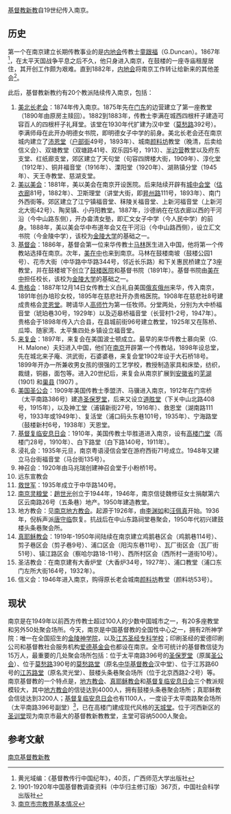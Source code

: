 [[基督教新教|基督教新教]]自19世纪传入南京。

== 历史 ==
第一个在南京建立长期传教事业的是[[内地会|内地会]]传教士[[童跟福|童跟福]]（G.Duncan）。1867年<ref>黄光域编：《基督教传行中国纪年》，40页，广西师范大学出版社</ref>，在太平天国战争平息之后不久，他只身进入南京，在鼓楼的一座寺庙租屋居住，其开创工作颇为艰难。直到1882年，[[内地会|内地会]]将南京工作转让给新来的其他差会<ref>1901-1920年中国基督教调查资料（中华归主修订版）367页，中国社会科学出版社</ref>。

此后，基督教新教约有20个教派陆续传入南京，包括：
#[[美北长老会|美北长老会]]：1874年传入南京。1875年先在[[门东|门东]]的边营建立了第一座教堂（1890年由原房主赎回）。1882到1883年，传教士李满在城西四根杆子建造可容百人的四根杆子礼拜堂。该堂在1930年代扩建为汉中堂（[[莫愁路|莫愁路]]392号）。李满师母在此开办明德女书院，即明德女子中学的前身。美北长老会还在南京城内建立了[[沛恩堂|沛恩堂]]（[[户部街|户部街]]49号，1893年）、城南[[颜料坊|颜料坊]]教堂（晚清，后卖给信义会）、双塘教堂（双塘路41号、双乐园5号，1913）、[[半边营|半边营]]教堂以及府东支堂、红纸廊支堂，郊区建立了天句堂（句容四牌楼大街，1909年）、淳化堂（1912年）、铜井福音堂（1916年）、溧阳堂（1920年）、湖熟镇分堂（1945年）、天王寺教堂、慈湖支堂。			
#[[美以美会|美以美会]]：1881年，美以美会在南京开设医院。后来陆续开辟有[[城中会堂|城中会堂]]（[[估衣廊|估衣廊]]81号，1882年）、卫斯理堂（讲堂大街，即[[昇州路|昇州路]]111号，1893年）、南门外西街等。郊区建立了江宁镇福音堂、秣陵关福音堂、上新河福音堂（上新河北大街42号）、陶吴镇、小丹阳教堂。1887年，沙德纳在在估衣廊以西的干河沿（今中山路东侧），开办畲清女塾，即汇文女子中学（今人民中学）的前身。1888年，美以美会华中布道年会又在干河沿（今中山路西侧），设立汇文书院（今金陵中学），该校为[[金陵大学|金陵大学]]的基础之一。
#[[基督会|基督会]]：1886年，基督会第一位来华传教士[[马林|马林]]医生进入中国，他将第一个传教站选择在南京。次年，[[美在中|美在中]]也来到南京。马林在鼓楼南坡（鼓楼公园1号）、花市大街（中华路中华路344号，邻近长乐路）和下关惠民桥建立了3座教堂，并在鼓楼坡下创立了[[南京鼓楼医院|鼓楼医院]]和基督书院（1891年）。基督书院由[[美在中|美在中]]担任校长，该校为[[金陵大学|金陵大学]]的基础之一。
#[[贵格会|贵格会]]：1887年12月14日女传教士义白礼自美国[[俄亥俄州|俄亥俄州]]来华，传入南京，1891年创办培珍女校，1895年在慈悲社开办贵格医院。1908年在慈悲社8号建成贵格会[[灵恩堂|灵恩堂]]。聘请华人[[高师竹|高师竹]]为第一任牧师。分堂两处，分别为大中桥福音堂（琥珀巷30号，1929年）以及迈皋桥福音堂（长营村1-2号，1947年）。贵格会于1898年传入六合县，在县城前街96号建立教堂，1925年又在陈桥、瓜埠、随家湾、太平集四处乡镇设立福音堂。
#[[来复会|来复会]]：1897年，来复会在美国波士顿成立。最早的来华传教士慕向荣（G. H. Malone）夫妇进入中国，他们在[[南京|南京]]开辟第一个传教站，1898年设总堂，先在城北来子庵、洪武街，石婆婆巷，来复会堂1902年设于大石桥18号。1899年开办一所兼收男女孩的很强的工艺学校，教授制造家具和床垫，纺织，裁缝，铜器，面包等。进入20世纪后，来复会从南京扩展到[[安徽省|安徽省]]的[[芜湖|芜湖]](1901) 和[[巢县|巢县]] (1907) 。
#[[美国圣公会|美国圣公会]]：1909年美国传教士季盟济、马骥进入南京，1912年在门帘桥（太平南路386号）建造[[南京圣保罗堂|圣保罗堂]]，后来又设立[[道胜堂|道胜堂]]（下关中山北路408号，1915年），以及神工堂（浦镇新街27号，1916年）、救恩堂（湖南路111号，1933年或1949年）、复活堂（浦口码头东巷101号，1935年）、宁海路堂（鼓楼新村6号，1938年）天恩堂。	
#[[基督复临安息日会|基督复临安息日会]]：1910年，美国传教士毕胜道进入南京，设有[[天城堂|高楼门堂]]（高楼门28号，1910年）、白下路堂（白下路140号，1911年）。
#浸礼会：1935年元旦，南京粤语浸信会堂在游府西街71号成立。1948年又建立马台街福音堂（马台街135号）。
#神召会：1920年由马兆瑞创建神召会堂于小粉桥1号。	
#远东宣教会
#[[救世军|救世军]]：1935年成立于中华路140号。
#[[南京灵粮堂|南京灵粮堂]]：[[趙世光_(牧師)|趙世光]]创立于1944年，1946年，南京信徒魏修征女士捐献第六区云南路26号（五条巷）地产。1950年建造教堂。
#地方教会：见[[南京地方教会|南京地方教会]]。起源于1926年，由[[李渊如|李渊如]]和[[汪佩真|汪佩真]]开始。1936年，倪柝声派[[唐守临|唐守临]]恢复。抗战后在中山东路祠堂巷聚会，1950年代初兴建鼓楼头条巷聚会所。
#[[真耶稣教会|真耶稣教会]]：1919年-1950年间陆续在南京建立鸡鹅巷区会（鸡鹅巷114号）、剪子巷区会（剪子巷9号）、浦口区会（阳沟东巷11号）、瓦厂街区会（瓦厂街51号）、镇江路区会（察哈尔路18-11号）、西所村区会（西所村一道街10号）。
#圣洁教会：在南京建有大香炉堂（大香炉34号，1927年）、浦口教堂（浦口东门左所大街164号，1932年）。
#信义会：1946年进入南京，购得原长老会城南[[颜料坊|颜料坊]]教堂（颜料坊53号）。

== 现状 ==
南京是在1949年以前西方传教士超过100人的少数中国城市之一，有20多座教堂和另外50处聚会场所。今天，南京是中国基督教的全国性中心之一，拥有2所神学院：唯一在全国招生的[[金陵神学院|金陵神学院]]，以及[[江苏圣经专科学校|江苏圣经专科学校]]；印刷圣经的爱德印刷公司和基督教社会服务机构[[爱德基金会|爱德基金会]]也都设在南京。全市可统计的基督教信徒为15万人，最重要的几处聚会场所包括：位于太平南路396号的[[南京圣保罗堂|圣保罗堂]]（原属[[圣公会|圣公会]]）、位于[[莫愁路|莫愁路]]390号的[[基督教莫愁路堂|莫愁路堂]]（原名[[中华基督教会|中华基督教会]]汉中堂）、位于江苏路60号的[[江苏路基督教堂_(南京)|江苏路堂]]（原名灵光堂）、鼓楼头条巷聚会场所（位于北京西路2-2号）等。南京基督教的一个特点是，[[地方教会|地方教会]]、[[真耶稣教会|真耶稣教会]]和[[基督复临安息日会|基督复临安息日会]]三个教派规模较大，其中[[地方教会|地方教会]]的信徒达到4000人，拥有鼓楼头条巷聚会场所；真耶稣教会信徒达到3200人；[[基督复临安息日会|基督复临安息日会]]也有1100人，一度设于太平南路聚会场所（太平南路396号副堂）<ref>[http://www.njzx.gov.cn/Default.asp?WP=P1V3&PARA=%5B%5BICNID:21242%5D%5D 南京市宗教界基本情况]{{dead link|date=2018年5月 |bot=InternetArchiveBot |fix-attempted=yes }}</ref>，已在高楼门建成现代风格的[[天城堂|天城堂]]。位于河西新区的[[圣训堂|圣训堂]]现为南京市最大的基督教新教教堂，主堂可容纳5000人聚会。

==参考文献==
{{Reflist}}
{{南京基督教传教士}}
[[Category:南京基督教新教|]]